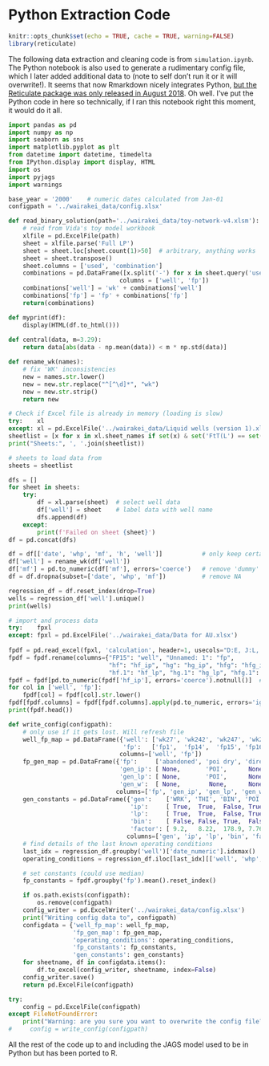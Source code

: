 # Python Extraction Code

```r
knitr::opts_chunk$set(echo = TRUE, cache = TRUE, warning=FALSE)
library(reticulate)
```

The following data extraction and cleaning code is from `simulation.ipynb`. The Python notebook is also used to generate a rudimentary config file, which I later added additional data to (note to self don't run it or it will overwrite!). It seems that now Rmarkdown nicely integrates Python, [but the Reticulate package was only released in August 2018](https://cran.r-project.org/web/packages/reticulate/index.html). Oh well. I've put the Python code in here so technically, if I ran this notebook right this moment, it would do it all.

```python
import pandas as pd
import numpy as np
import seaborn as sns
import matplotlib.pyplot as plt
from datetime import datetime, timedelta
from IPython.display import display, HTML
import os
import pyjags
import warnings

base_year = '2000'    # numeric dates calculated from Jan-01
configpath = '../wairakei_data/config.xlsx'

def read_binary_solution(path='../wairakei_data/toy-network-v4.xlsm'):
    # read from Vida's toy model workbook
    xlfile = pd.ExcelFile(path)
    sheet = xlfile.parse('Full LP')
    sheet = sheet.loc[sheet.count(1)>50]  # arbitrary, anything works
    sheet = sheet.transpose()
    sheet.columns = ['used', 'combination']
    combinations = pd.DataFrame([x.split('-') for x in sheet.query('used==1')['combination']],
                               columns = ['well', 'fp'])
    combinations['well'] = 'wk' + combinations['well']
    combinations['fp'] = 'fp' + combinations['fp']
    return(combinations)

def myprint(df):
    display(HTML(df.to_html()))
    
def central(data, m=3.29):
    return data[abs(data - np.mean(data)) < m * np.std(data)]

def rename_wk(names):
    # fix 'WK' inconsistencies
    new = names.str.lower()
    new = new.str.replace("^[^\d]*", "wk")
    new = new.str.strip()
    return new

# Check if Excel file is already in memory (loading is slow)
try:    xl
except: xl = pd.ExcelFile('../wairakei_data/Liquid wells (version 1).xlsx')
sheetlist = [x for x in xl.sheet_names if set(x) & set('FtT(L') == set()]
print("Sheets:", ', '.join(sheetlist))

# sheets to load data from
sheets = sheetlist

dfs = []
for sheet in sheets:
    try:
        df = xl.parse(sheet)  # select well data
        df['well'] = sheet    # label data with well name
        dfs.append(df)
    except:
        print(f'Failed on sheet {sheet}')
df = pd.concat(dfs)

df = df[['date', 'whp', 'mf', 'h', 'well']]           # only keep certain columns
df['well'] = rename_wk(df['well'])
df['mf'] = pd.to_numeric(df['mf'], errors='coerce')   # remove 'dummy' entries
df = df.dropna(subset=['date', 'whp', 'mf'])          # remove NA

regression_df = df.reset_index(drop=True)
wells = regression_df['well'].unique()
print(wells)

# import and process data
try:    fpxl
except: fpxl = pd.ExcelFile('../wairakei_data/Data for AU.xlsx')
    
fpdf = pd.read_excel(fpxl, 'calculation', header=1, usecols="D:E, J:L, N:P")
fpdf = fpdf.rename(columns={"FP15": "well", "Unnamed: 1": "fp",
                            "hf": "hf_ip", "hg": "hg_ip", "hfg": "hfg_ip",
                            "hf.1": "hf_lp", "hg.1": "hg_lp", "hfg.1": "hfg_lp"})
fpdf = fpdf[pd.to_numeric(fpdf['hf_ip'], errors='coerce').notnull()]  # make sure it has the necessary data
for col in ['well', 'fp']:
    fpdf[col] = fpdf[col].str.lower()
fpdf[fpdf.columns] = fpdf[fpdf.columns].apply(pd.to_numeric, errors='ignore')
print(fpdf.head())

def write_config(configpath):
    # only use if it gets lost. Will refresh file
    well_fp_map = pd.DataFrame({'well': ['wk27', 'wk242', 'wk247', 'wk253', 'wk254', 'wk255', 'wk256', 'wk258', 'wk259', 'wk267', 'wk268', 'wk269', 'wk270', 'wk271', 'wk272'],
                                'fp':   ['fp1',  'fp14',  'fp15', 'fp16',  'fp16',  'fp15',  'fp15',  'fp16',  'fp16',  'fp16',  'fp16',  'fp15',  'fp15',  'fp14',  'fp14']},
                               columns=['well', 'fp'])
    fp_gen_map = pd.DataFrame({'fp':     ['abandoned', 'poi dry', 'direct ip', 'fp1', 'fp14', 'fp15', 'fp16', 'fp2', 'fp4', 'fp5', 'fp9-10'],
                               'gen_ip': [ None,       'POI',      None,       'WRK', 'WRK',  'THI',  'POI',  'WRK', 'WRK', 'WRK', 'WRK'   ],
                               'gen_lp': [ None,       'POI',      None,       'WRK', 'WRK',  'THI',  'POI',  'WRK', 'WRK', 'WRK', 'WRK'   ],
                               'gen_w':  [ None,        None,      None,       'BIN',  None,   None,   None,  'BIN', 'BIN', 'BIN', 'BIN'   ]},
                              columns=['fp', 'gen_ip', 'gen_lp', 'gen_w'])
    gen_constants = pd.DataFrame({'gen':    ['WRK', 'THI', 'BIN', 'POI' ],
                                  'ip':     [ True,  True,  False, True ],
                                  'lp':     [ True,  True,  False, True ],
                                  'bin':    [ False, False, True,  False],
                                  'factor': [ 9.2,   8.22,  178.9, 7.76]},  # m3/MW
                                 columns=['gen', 'ip', 'lp', 'bin', 'factor'])
    # find details of the last known operating conditions
    last_idx = regression_df.groupby('well')['date_numeric'].idxmax()
    operating_conditions = regression_df.iloc[last_idx][['well', 'whp', 'h']]

    # set constants (could use median)
    fp_constants = fpdf.groupby('fp').mean().reset_index()

    if os.path.exists(configpath):
        os.remove(configpath)
    config_writer = pd.ExcelWriter('../wairakei_data/config.xlsx')
    print("Writing config data to", configpath)
    configdata = {'well_fp_map': well_fp_map,
                  'fp_gen_map': fp_gen_map,
                  'operating_conditions': operating_conditions,
                  'fp_constants': fp_constants,
                  'gen_constants': gen_constants}
    for sheetname, df in configdata.items():
        df.to_excel(config_writer, sheetname, index=False)
    config_writer.save()
    return pd.ExcelFile(configpath)

try:
    config = pd.ExcelFile(configpath)
except FileNotFoundError:
    print("Warning: are you sure you want to overwrite the config file?")
#     config = write_config(configpath)
```

All the rest of the code up to and including the JAGS model used to be in Python but has been ported to R.